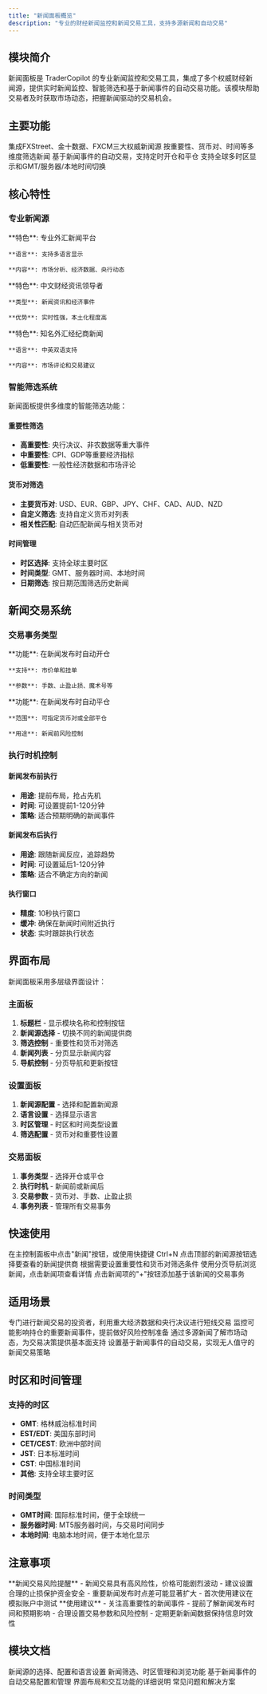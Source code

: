 ```yaml
---
title: "新闻面板概览"
description: "专业的财经新闻监控和新闻交易工具，支持多源新闻和自动交易"
---
```


## 模块简介

新闻面板是 TraderCopilot 的专业新闻监控和交易工具，集成了多个权威财经新闻源，提供实时新闻监控、智能筛选和基于新闻事件的自动交易功能。该模块帮助交易者及时获取市场动态，把握新闻驱动的交易机会。

## 主要功能

<CardGroup cols={2}>
  <Card title="多源新闻聚合" icon="newspaper">
    集成FXStreet、金十数据、FXCM三大权威新闻源
  </Card>
  <Card title="智能新闻筛选" icon="filter">
    按重要性、货币对、时间等多维度筛选新闻
  </Card>
  <Card title="新闻交易系统" icon="bolt">
    基于新闻事件的自动交易，支持定时开仓和平仓
  </Card>
  <Card title="多时区支持" icon="globe">
    支持全球多时区显示和GMT/服务器/本地时间切换
  </Card>
</CardGroup>

## 核心特性

### 专业新闻源

<CardGroup cols={3}>
  <Card title="FXStreet" icon="chart-line">
    **特色**: 专业外汇新闻平台
    
    **语言**: 支持多语言显示
    
    **内容**: 市场分析、经济数据、央行动态
  </Card>
  
  <Card title="金十数据" icon="yen-sign">
    **特色**: 中文财经资讯领导者
    
    **类型**: 新闻资讯和经济事件
    
    **优势**: 实时性强，本土化程度高
  </Card>
  
  <Card title="FXCM" icon="building">
    **特色**: 知名外汇经纪商新闻
    
    **语言**: 中英双语支持
    
    **内容**: 市场评论和交易建议
  </Card>
</CardGroup>

### 智能筛选系统

新闻面板提供多维度的智能筛选功能：

#### 重要性筛选
- **高重要性**: 央行决议、非农数据等重大事件
- **中重要性**: CPI、GDP等重要经济指标
- **低重要性**: 一般性经济数据和市场评论

#### 货币对筛选
- **主要货币对**: USD、EUR、GBP、JPY、CHF、CAD、AUD、NZD
- **自定义筛选**: 支持自定义货币对列表
- **相关性匹配**: 自动匹配新闻与相关货币对

#### 时间管理
- **时区选择**: 支持全球主要时区
- **时间类型**: GMT、服务器时间、本地时间
- **日期筛选**: 按日期范围筛选历史新闻

## 新闻交易系统

### 交易事务类型

<CardGroup cols={2}>
  <Card title="开仓事务" icon="arrow-up">
    **功能**: 在新闻发布时自动开仓
    
    **支持**: 市价单和挂单
    
    **参数**: 手数、止盈止损、魔术号等
  </Card>
  
  <Card title="平仓事务" icon="arrow-down">
    **功能**: 在新闻发布时自动平仓
    
    **范围**: 可指定货币对或全部平仓
    
    **用途**: 新闻前风险控制
  </Card>
</CardGroup>

### 执行时机控制

#### 新闻发布前执行
- **用途**: 提前布局，抢占先机
- **时间**: 可设置提前1-120分钟
- **策略**: 适合预期明确的新闻事件

#### 新闻发布后执行
- **用途**: 跟随新闻反应，追踪趋势
- **时间**: 可设置延后1-120分钟
- **策略**: 适合不确定方向的新闻

#### 执行窗口
- **精度**: 10秒执行窗口
- **缓冲**: 确保在新闻时间附近执行
- **状态**: 实时跟踪执行状态

## 界面布局

新闻面板采用多层级界面设计：

### 主面板
1. **标题栏** - 显示模块名称和控制按钮
2. **新闻源选择** - 切换不同的新闻提供商
3. **筛选控制** - 重要性和货币对筛选
4. **新闻列表** - 分页显示新闻内容
5. **导航控制** - 分页导航和更新按钮

### 设置面板
1. **新闻源配置** - 选择和配置新闻源
2. **语言设置** - 选择显示语言
3. **时区管理** - 时区和时间类型设置
4. **筛选配置** - 货币对和重要性设置

### 交易面板
1. **事务类型** - 选择开仓或平仓
2. **执行时机** - 新闻前或新闻后
3. **交易参数** - 货币对、手数、止盈止损
4. **事务列表** - 管理所有交易事务

## 快速使用

<Steps>
  <Step title="打开新闻面板">
    在主控制面板中点击"新闻"按钮，或使用快捷键 Ctrl+N
  </Step>
  <Step title="选择新闻源">
    点击顶部的新闻源按钮选择要查看的新闻提供商
  </Step>
  <Step title="设置筛选条件">
    根据需要设置重要性和货币对筛选条件
  </Step>
  <Step title="浏览新闻内容">
    使用分页导航浏览新闻，点击新闻项查看详情
  </Step>
  <Step title="添加交易事务">
    点击新闻项的"+"按钮添加基于该新闻的交易事务
  </Step>
</Steps>

## 适用场景

<Accordion title="新闻交易策略">
专门进行新闻交易的投资者，利用重大经济数据和央行决议进行短线交易
</Accordion>

<Accordion title="风险事件监控">
监控可能影响持仓的重要新闻事件，提前做好风险控制准备
</Accordion>

<Accordion title="市场分析研究">
通过多源新闻了解市场动态，为交易决策提供基本面支持
</Accordion>

<Accordion title="自动化交易">
设置基于新闻事件的自动交易，实现无人值守的新闻交易策略
</Accordion>

## 时区和时间管理

### 支持的时区
- **GMT**: 格林威治标准时间
- **EST/EDT**: 美国东部时间
- **CET/CEST**: 欧洲中部时间
- **JST**: 日本标准时间
- **CST**: 中国标准时间
- **其他**: 支持全球主要时区

### 时间类型
- **GMT时间**: 国际标准时间，便于全球统一
- **服务器时间**: MT5服务器时间，与交易时间同步
- **本地时间**: 电脑本地时间，便于本地化显示

## 注意事项

<Warning>
**新闻交易风险提醒**
- 新闻交易具有高风险性，价格可能剧烈波动
- 建议设置合理的止损保护资金安全
- 重要新闻发布时点差可能显著扩大
- 首次使用建议在模拟账户中测试
</Warning>

<Info>
**使用建议**
- 关注高重要性的新闻事件
- 提前了解新闻发布时间和预期影响
- 合理设置交易参数和风险控制
- 定期更新新闻数据保持信息时效性
</Info>

## 模块文档

<CardGroup cols={2}>
  <Card title="新闻源管理" href="/modules/news/news-sources">
    新闻源的选择、配置和语言设置
  </Card>
  <Card title="新闻筛选功能" href="/modules/news/news-filtering">
    新闻筛选、时区管理和浏览功能
  </Card>
  <Card title="新闻交易系统" href="/modules/news/news-trading">
    基于新闻事件的自动交易配置和管理
  </Card>
  <Card title="界面操作指南" href="/modules/news/interface">
    界面布局和交互功能的详细说明
  </Card>
  <Card title="问题解决" href="/modules/news/troubleshooting">
    常见问题和解决方案
  </Card>
</CardGroup>
